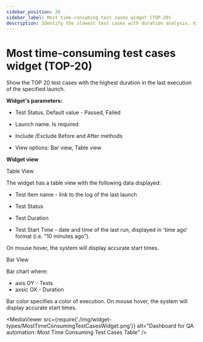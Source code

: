 ```yaml
---
sidebar_position: 26
sidebar_label: Most time-consuming test cases widget (TOP-20)
description: Identify the slowest test cases with duration analysis. View top 20 time-consuming tests in table or bar format using qa dashboard tools.
---
```


# Most time-consuming test cases widget (TOP-20)

Show the TOP 20 test cases with the highest duration in the last execution of the specified launch.

**Widget's parameters:**

- Test Status. Default value - Passed, Failed

- Launch name. Is required

- Include /Exclude  Before and After methods

- View options: Bar view, Table view

**Widget view**

Table View

The widget has a table view with the following data displayed:

- Test Item name - link to the log of the last launch

- Test Status

- Test Duration

- Test Start Time  - date and time of the last run, displayed in 'time ago' format (i.e. "10 minutes ago").

On mouse hover, the system will display accurate start times.

Bar View

Bar chart where:

- axis OY - Tests
- axsic OX - Duration

Bar color specifies a color of execution.
On mouse hover, the system will display accurate start times.

<MediaViewer src="https://youtu.be/tYaPUW9Uwmk" alt="Most Time Consuming Test Cases Widget Video" type="video" />

<MediaViewer src={require('./img/widget-types/MostTimeConsumingTestCasesWidget.png')} alt="Dashboard for QA automation: Most Time Consuming Test Cases Table" />

